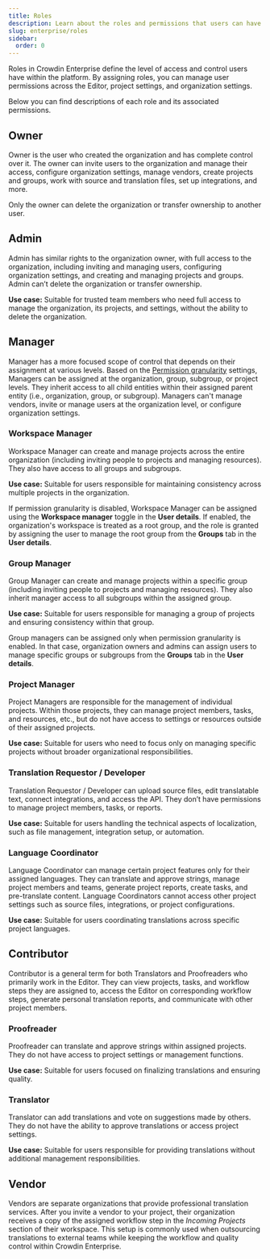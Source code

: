 ```yaml
---
title: Roles
description: Learn about the roles and permissions that users can have in Crowdin Enterprise
slug: enterprise/roles
sidebar:
  order: 0
---
```



Roles in Crowdin Enterprise define the level of access and control users have within the platform. By assigning roles, you can manage user permissions across the Editor, project settings, and organization settings.

Below you can find descriptions of each role and its associated permissions.

## Owner

Owner is the user who created the organization and has complete control over it. The owner can invite users to the organization and manage their access, configure organization settings, manage vendors, create projects and groups, work with source and translation files, set up integrations, and more.

<Aside>
  Only the owner can delete the organization or transfer ownership to another user.
</Aside>

## Admin

Admin has similar rights to the organization owner, with full access to the organization, including inviting and managing users, configuring organization settings, and creating and managing projects and groups. Admin can’t delete the organization or transfer ownership.

**Use case:** Suitable for trusted team members who need full access to manage the organization, its projects, and settings, without the ability to delete the organization.

## Manager

Manager has a more focused scope of control that depends on their assignment at various levels. Based on the [Permission granularity](/enterprise/permissions-granularity-mode/#permissions) settings, Managers can be assigned at the organization, group, subgroup, or project levels. They inherit access to all child entities within their assigned parent entity (i.e., organization, group, or subgroup). Managers can't manage vendors, invite or manage users at the organization level, or configure organization settings.

### Workspace Manager

Workspace Manager can create and manage projects across the entire organization (including inviting people to projects and managing resources). They also have access to all groups and subgroups.

**Use case:** Suitable for users responsible for maintaining consistency across multiple projects in the organization.

If permission granularity is disabled, Workspace Manager can be assigned using the **Workspace manager** toggle in the **User details**. If enabled, the organization's workspace is treated as a root group, and the role is granted by assigning the user to manage the root group from the **Groups** tab in the **User details**.

### Group Manager

Group Manager can create and manage projects within a specific group (including inviting people to projects and managing resources). They also inherit manager access to all subgroups within the assigned group.

**Use case:** Suitable for users responsible for managing a group of projects and ensuring consistency within that group.

Group managers can be assigned only when permission granularity is enabled. In that case, organization owners and admins can assign users to manage specific groups or subgroups from the **Groups** tab in the **User details**.

### Project Manager

Project Managers are responsible for the management of individual projects. Within those projects, they can manage project members, tasks, and resources, etc., but do not have access to settings or resources outside of their assigned projects.

**Use case:** Suitable for users who need to focus only on managing specific projects without broader organizational responsibilities.

### Translation Requestor / Developer

Translation Requestor / Developer can upload source files, edit translatable text, connect integrations, and access the API. They don’t have permissions to manage project members, tasks, or reports.

**Use case:** Suitable for users handling the technical aspects of localization, such as file management, integration setup, or automation.

### Language Coordinator

Language Coordinator can manage certain project features only for their assigned languages. They can translate and approve strings, manage project members and teams, generate project reports, create tasks, and pre-translate content. Language Coordinators cannot access other project settings such as source files, integrations, or project configurations.

**Use case:** Suitable for users coordinating translations across specific project languages.


## Contributor

Contributor is a general term for both Translators and Proofreaders who primarily work in the Editor. They can view projects, tasks, and workflow steps they are assigned to, access the Editor on corresponding workflow steps, generate personal translation reports, and communicate with other project members.

### Proofreader

Proofreader can translate and approve strings within assigned projects. They do not have access to project settings or management functions.

**Use case:** Suitable for users focused on finalizing translations and ensuring quality.

### Translator

Translator can add translations and vote on suggestions made by others. They do not have the ability to approve translations or access project settings.

**Use case:** Suitable for users responsible for providing translations without additional management responsibilities.

## Vendor

Vendors are separate organizations that provide professional translation services. After you invite a vendor to your project, their organization receives a copy of the assigned workflow step in the *Incoming Projects* section of their workspace. This setup is commonly used when outsourcing translations to external teams while keeping the workflow and quality control within Crowdin Enterprise.

